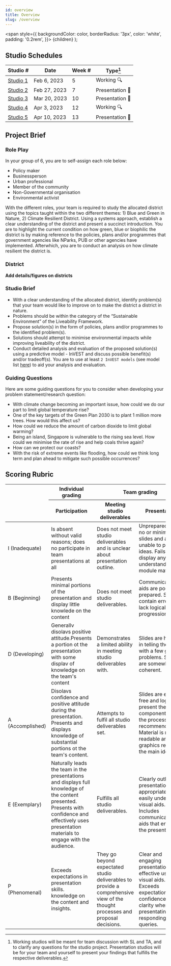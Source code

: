 ```yaml
---
id: overview
title: Overview
slug: /overview
---
```


  <span
    style={{
      backgroundColor: color,
      borderRadius: '3px',
      color: 'white',
      padding: '0.2rem',
    }}>
    {children}
  </span>
);


## Studio Schedules

| Studio #                  | Date         | Week # | Type[^1]                                                   |
| --------------------------| ------------ | -------| -----------------------------------------------------------|
| [Studio 1](./studio-1)    | Feb 6, 2023  | 5      | <Highlight color="rgb(13, 100, 81)">Working 🔍</Highlight> |
| [Studio 2](./studio-2)    | Feb 27, 2023 | 7      | <Highlight color="#0e7490">Presentation 🎤</Highlight>     |
| [Studio 3](./studio-3)    | Mar 20, 2023 | 10     | <Highlight color="#0e7490">Presentation 🎤</Highlight>     |
| [Studio 4](./studio-4)    | Apr 3, 2023  | 12     | <Highlight color="rgb(13, 100, 81)">Working 🔍</Highlight> |
| [Studio 5](./studio-5)    | Apr 10, 2023 | 13     | <Highlight color="#0e7490">Presentation 🎤</Highlight>     |

[^1]: Working studios will be meant for team discussion with SL and TA, and to clarify any questions for the studio project. Presentation studios will be for your team and yourself to present your findings that fulfills the respective deliverables.

## Project Brief

### Role Play
In your group of 6, you are to self-assign each role below: 
+ Policy maker
+ Businessperson
+ Urban professional
+ Member of the community
+ Non-Governmental organisation
+ Environmental activist

With the different roles, your team is required to study the allocated district using the topics taught within the two different themes: 1) Blue and Green in Nature, 2) Climate Resilient District. Using a systems approach, establish a clear understanding of the district and present a succinct introduction. You are to highlight the current condition on how green, blue or biophilic the district is by making reference to the policies, plans and/or programmes that government agencies like NParks, PUB or other agencies have implemented. Afterwhich, you are to conduct an analysis on how climate resilient the district is. 

### District
**Add details/figures on districts**

### Studio Brief
- With a clear understanding of the allocated district, identify problem(s) that your team would like to improve on to make the district a district in nature. 
- Problems should be within the category of the “Sustainable Environment” of the Liveability Framework. 
- Propose solution(s) in the form of policies, plans and/or programmes to the identified problem(s). 
- Solutions should attempt to minimise environmental impacts while improving liveability of the district. 
- Conduct detailed analysis and evaluation of the proposed solution(s) using a predictive model - InVEST and discuss possible benefit(s) and/or tradeoff(s). You are to use at least `2 InVEST models` (see model list [here](/docs/invest-intro)) to aid your analysis and evaluation. 

### Guiding Questions
Here are some guiding questions for you to consider when developing your problem statement/research question: 
+ With climate change becoming an important issue, how could we do our part to limit global temperature rise?
+ One of the key targets of the Green Plan 2030 is to plant 1 million more trees. How would this affect us? 
+ How could we reduce the amount of carbon dioxide to limit global warming?
+ Being an island, Singapore is vulnerable to the rising sea level. How could we minimise the rate of rise and help coals thrive again?
+ How can we protect our coasts?
+ With the risk of extreme events like flooding, how could we think long term and plan ahead to mitigate such possible occurrences?

## Scoring Rubric

<table>
<thead>
  <tr>
    <th rowspan="2"></th>
    <th>Individual grading</th>
    <th colspan="2">Team grading</th>
  </tr>
  <tr>
    <th>Participation</th>
    <th>Meeting studio deliverables</th>
    <th>Presentation</th>
  </tr>
</thead>
<tbody>
  <tr>
    <td>I (Inadequate)</td>
    <td>Is absent without valid reasons; does no participate in team presentations at all</td>
    <td>Does not meet studio deliverables and is unclear about presentation outline.</td>
    <td>Unprepared with no or minimal slides and are unable to present ideas. Fails to display any understanding of module materials.</td>
  </tr>
  <tr>
    <td>B (Beginning)</td>
    <td>Presents minimal portions of the presentation and display little knowlede on the content</td>
    <td>Does not meet studio deliverables.</td>
    <td>Communication aids are poorly prepared. Slides contain errors and lack logical progression.</td>
  </tr>
  <tr>
    <td>D (Developing)</td>
    <td>Generallv disolavs positive attitude.Presents a portion ot the presentation with some displav of knowledge on the team's content</td>
    <td>Demonstrates a limited ability in meeting studio deliverables with.</td>
    <td>Slides are helpful in telling the story with a few glaring problems. Slides are somewhat coherent.</td>
  </tr>
  <tr>
    <td>A (Accomplished)</td>
    <td>Disolavs confidence and positive attitude during the presentation. Presents and displays knowledge of substantial portions ot the team's content.</td>
    <td>Attempts to fulfil all studio deliverables set.</td>
    <td>Slides are error-free and logically present the main components of the process and recommendations. Material is mostly readable and graphics reiterate the main ideas.</td>
  </tr>
  <tr>
    <td>E (Exemplary)</td>
    <td>Naturally leads the team in the presentations and displays full knowledge of the content presented. Presents with confidence and effectively uses presentation materials to engage with the audience.</td>
    <td>Fulfills all studio deliverables.</td>
    <td>Clearly outlined presentation with appropriate and easily understood visual aids. Includes communication aids that enhance the presentation.</td>
  </tr>
  <tr>
    <td>P (Phenomenal)</td>
    <td>Exceeds expectations in presentation skills. knowledge on the content and insights.</td>
    <td>They go beyond expectated studio deliverables to provide a comprehensive view of the thought processes and  proposal decisions.</td>
    <td>Clear and engaging presentation with effective use of visual aids. Exceeds expectations in confidence and clarity when presentating and responding to queries.</td>
  </tr>
</tbody>
</table>
